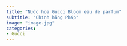 ```yaml
---
title: "Nước hoa Gucci Bloom eau de parfum"
subtitle: "Chính hãng Pháp"
image: "image.jpg"
categories:
- Gucci
---
```


